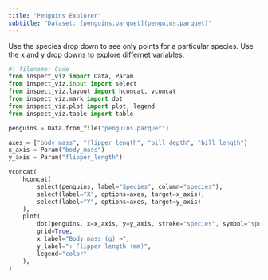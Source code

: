 ```yaml
---
title: "Penguins Explorer"
subtitle: "Dataset: [penguins.parquet](penguins.parquet)"
---
```


Use the species drop down to see only points for a particular species. Use the x and y drop downs to explore differnet variables.

```python
#| filename: Code
from inspect_viz import Data, Param
from inspect_viz.input import select
from inspect_viz.layout import hconcat, vconcat
from inspect_viz.mark import dot
from inspect_viz.plot import plot, legend
from inspect_viz.table import table

penguins = Data.from_file("penguins.parquet")

axes = ["body_mass", "flipper_length", "bill_depth", "bill_length"]
x_axis = Param("body_mass")
y_axis = Param("flipper_length")

vconcat(
    hconcat(
        select(penguins, label="Species", column="species"),
        select(label="X", options=axes, target=x_axis),
        select(label="Y", options=axes, target=y_axis)
    ),
    plot(
        dot(penguins, x=x_axis, y=y_axis, stroke="species", symbol="species"),
        grid=True,
        x_label="Body mass (g) →",
        y_label="↑ Flipper length (mm)",
        legend="color"
    ),
)
```

